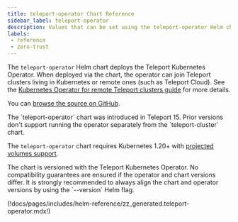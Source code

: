 ```yaml
---
title: teleport-operator Chart Reference
sidebar_label: teleport-operator
description: Values that can be set using the teleport-operator Helm chart
labels:
 - reference
 - zero-trust
---
```


The `teleport-operator` Helm chart deploys the Teleport Kubernetes Operator.
When deployed via the chart, the operator can join Teleport clusters living in
Kubernetes or remote ones (such as Teleport Cloud).
See the [Kubernetes Operator for remote Teleport clusters guide](../../zero-trust-access/infrastructure-as-code/teleport-operator/teleport-operator-standalone.mdx)
for more details.

You can
[browse the source on GitHub](https://github.com/gravitational/teleport/tree/branch/v(=teleport.major_version=)/examples/chart/teleport-cluster/charts/teleport-operator).

<Admonition type="note" title="Version requirement">
The `teleport-operator` chart was introduced in Teleport 15. Prior versions don't
support running the operator separately from the `teleport-cluster` chart.

The `teleport-operator` chart requires Kubernetes 1.20+ with [projected volumes
support](https://kubernetes.io/docs/concepts/storage/projected-volumes/).
</Admonition>

<Admonition type="warning" title="Version Compatibility">
The chart is versioned with the Teleport Kubernetes Operator. No compatibility
guarantees are ensured if the operator and chart versions differ. 
It is strongly recommended to always align the chart and operator versions
by using the `--version` Helm flag.
</Admonition>

(!docs/pages/includes/helm-reference/zz_generated.teleport-operator.mdx!)
